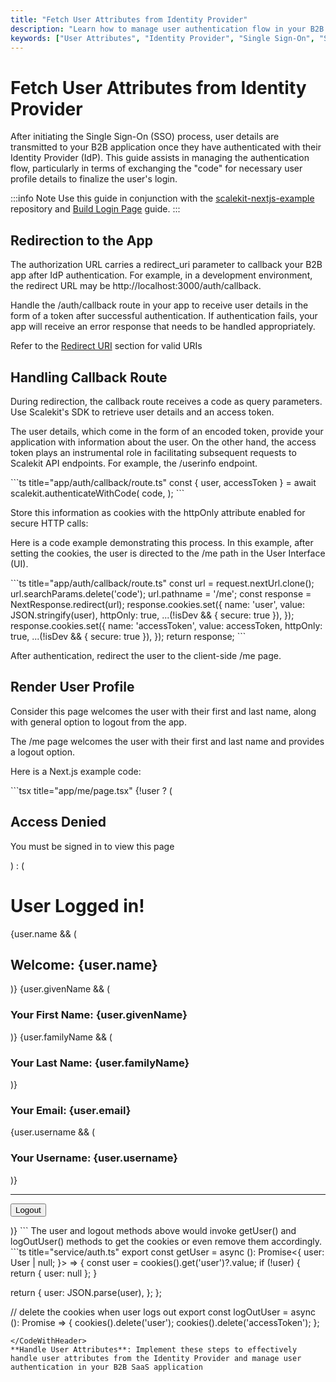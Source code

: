 ```yaml
---
title: "Fetch User Attributes from Identity Provider"
description: "Learn how to manage user authentication flow in your B2B application by fetching user attributes from an Identity Provider after Single Sign-On (SSO). This guide covers redirect handling, token exchange, and user profile rendering using Scalekit."
keywords: ["User Attributes", "Identity Provider", "Single Sign-On", "SSO", "B2B Application", "Authentication Flow", "Scalekit", "OAuth", "User Profile", "Next.js"]
---
```

# Fetch User Attributes from Identity Provider

After initiating the Single Sign-On (SSO) process, user details are transmitted to your B2B application once they have authenticated with their Identity Provider (IdP). This guide assists in managing the authentication flow, particularly in terms of exchanging the "code" for necessary user profile details to finalize the user's login.

:::info Note
Use this guide in conjunction with the [scalekit-nextjs-example](https://github.com/scalekit-inc/scalekit-nextjs-example) repository and [Build Login Page](/sso/guides/setup-sso/build-login-page) guide.
:::

## Redirection to the App

The authorization URL carries a <SimpleCode>redirect_uri</SimpleCode> parameter to callback your B2B app after IdP authentication. For example, in a development environment, the redirect URL may be <SimpleCode>http:<span></span>//localhost:3000/auth/callback</SimpleCode>.

Handle the <SimpleCode>/auth/callback</SimpleCode> route in your app to receive user details in the form of a token after successful authentication. If authentication fails, your app will receive an error response that needs to be handled appropriately.

Refer to the [Redirect URI](/sso/guides/key-concepts/redirect-uri) section for valid URIs

## Handling Callback Route

During redirection, the callback route receives a code as query parameters. Use Scalekit's SDK to retrieve user details and an access token.

The user details, which come in the form of an encoded token, provide your application with information about the user. On the other hand, the access token plays an instrumental role in facilitating subsequent requests to Scalekit API endpoints. For example, the <SimpleCode>/userinfo</SimpleCode> endpoint.

<CodeWithHeader >
```ts title="app/auth/callback/route.ts"
const { user, accessToken } = await scalekit.authenticateWithCode(
  code,
  <redirectUri>
);
```
</CodeWithHeader>

Store this information as cookies with the <SimpleCode> httpOnly </SimpleCode> attribute enabled for secure HTTP calls:

Here is a code example demonstrating this process. In this example, after setting the cookies, the user is directed to the /me path in the User Interface (UI).

<CodeWithHeader>
```ts title="app/auth/callback/route.ts"
const url = request.nextUrl.clone();
url.searchParams.delete('code');
url.pathname = '/me';
const response = NextResponse.redirect(url);
response.cookies.set({
  name: 'user',
  value: JSON.stringify(user),
  httpOnly: true,
  ...(!isDev && { secure: true }),
});
response.cookies.set({
  name: 'accessToken',
  value: accessToken,
  httpOnly: true,
  ...(!isDev && { secure: true }),
});
return response;
```
</CodeWithHeader>

After authentication, redirect the user to the client-side <SimpleCode>/me</SimpleCode> page.

## Render User Profile

Consider this page welcomes the user with their first and last name, along with general option to logout from the app.

The <SimpleCode>/me</SimpleCode> page welcomes the user with their first and last name and provides a logout option.

Here is a Next.js example code:

<CodeWithHeader>
```tsx title="app/me/page.tsx"
<Container title="Me">
  {!user ? (
    <div className="space-y-4">
      <h2 className="text-2xl">Access Denied</h2>
      <p>
        <Link href="/login" legacyBehavior>
          <a className="underline underline-offset-4">
            You must be signed in to view this page
          </a>
        </Link>
      </p>
    </div>
  ) : (
    <div className="space-y-4">
      <h1>User Logged in!</h1>
      {user.name && (
        <h2 className="text-2xl">Welcome: {user.name}</h2>
      )}
      {user.givenName && (
        <h3 className="text-2xl">
          Your First Name: {user.givenName}
        </h3>
      )}
      {user.familyName && (
        <h3 className="text-2xl">
          Your Last Name: {user.familyName}
        </h3>
      )}
      <h3 className="text-2xl">Your Email: {user.email}</h3>
      {user.username && (
        <h3 className="text-2xl">Your Username: {user.username}</h3>
      )}
      <hr></hr>
      <form action={logout}>
        <button type="submit">Logout</button>
      </form>
    </div>
  )}
</Container>
```
</CodeWithHeader>
The <SimpleCode>user</SimpleCode> and <SimpleCode>logout</SimpleCode> methods above would invoke <SimpleCode>getUser()</SimpleCode> and <SimpleCode>logOutUser()</SimpleCode> methods
to get the cookies or even remove them accordingly.

<CodeWithHeader>
```ts title="service/auth.ts"
export const getUser = async (): Promise<{
  user: User | null;
}> => {
  const user = cookies().get('user')?.value;
  if (!user) {
    return { user: null };
  }

  return {
    user: JSON.parse(user),
  };
};

// delete the cookies when user logs out
export const logOutUser = async (): Promise<void> => {
  cookies().delete('user');
  cookies().delete('accessToken');
};
```
</CodeWithHeader>
**Handle User Attributes**: Implement these steps to effectively handle user attributes from the Identity Provider and manage user authentication in your B2B SaaS application
